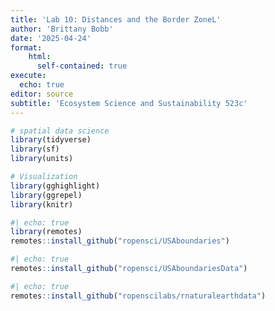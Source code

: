 ```yaml
---
title: 'Lab 10: Distances and the Border ZoneL'
author: 'Brittany Bobb'
date: '2025-04-24'
format: 
    html:
      self-contained: true
execute:
  echo: true
editor: source
subtitle: 'Ecosystem Science and Sustainability 523c'
---
```


```r
# spatial data science
library(tidyverse)
library(sf)
library(units)

# Visualization
library(gghighlight)
library(ggrepel)
library(knitr)
```

```r
#| echo: true
library(remotes)
remotes::install_github("ropensci/USAboundaries")
```

```r
#| echo: true
remotes::install_github("ropensci/USAboundariesData")
```

```r
#| echo: true
remotes::install_github("ropenscilabs/rnaturalearthdata")
```

```r

```

